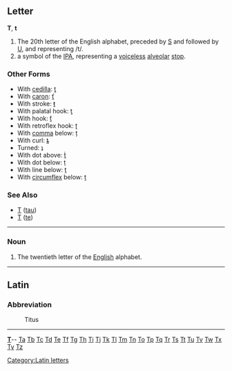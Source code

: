 ==Letter==
'''T''', '''t'''

#The 20th letter of the English alphabet, preceded by [[S]] and followed by [[U]], and representing /t/.
#a symbol of the [[IPA]], representing a [[voiceless]] [[alveolar]] [[stop]].
===Other Forms===
*With [[cedilla]]: [[ţ]]
*With [[caron]]: [[ť]]
*With stroke: [[ŧ]]
*With palatal hook: [[ƫ]]
*With hook: [[ƭ]]
*With retroflex hook: [[ʈ]]
*With [[comma]] below: [[ț]]
*With curl: [[ȶ]]
*Turned: [[ʇ]]
*With dot above: [[ṫ]]
*With dot below: [[ṭ]]
*With line below: [[ṯ]]
*With [[circumflex]] below: [[ṱ]]
===See Also===
*[[Τ]] ([[tau]])
*[[Т]] ([[te]])
[[Category:Latin letters]]
----

===Noun===

#The twentieth letter of the [[English]] alphabet.
----
==Latin==
===Abbreviation===

: Titus
----
{{indexletters1}}  '''[http://wiktionary.org/w/wiki.phtml?title=Special:Allpages&from=T T] '''-- [http://wiktionary.org/w/wiki.phtml?title=Special:Allpages&from=Ta Ta] [http://wiktionary.org/w/wiki.phtml?title=Special:Allpages&from=Tb Tb] [http://wiktionary.org/w/wiki.phtml?title=Special:Allpages&from=Tc Tc] [http://wiktionary.org/w/wiki.phtml?title=Special:Allpages&from=Td Td] [http://wiktionary.org/w/wiki.phtml?title=Special:Allpages&from=Te Te] [http://wiktionary.org/w/wiki.phtml?title=Special:Allpages&from=Tf Tf] [http://wiktionary.org/w/wiki.phtml?title=Special:Allpages&from=Tg Tg] [http://wiktionary.org/w/wiki.phtml?title=Special:Allpages&from=Th Th] [http://wiktionary.org/w/wiki.phtml?title=Special:Allpages&from=Ti Ti] [http://wiktionary.org/w/wiki.phtml?title=Special:Allpages&from=Tj Tj] [http://wiktionary.org/w/wiki.phtml?title=Special:Allpages&from=Tk Tk] [http://wiktionary.org/w/wiki.phtml?title=Special:Allpages&from=Tl Tl] [http://wiktionary.org/w/wiki.phtml?title=Special:Allpages&from=Tm Tm] [http://wiktionary.org/w/wiki.phtml?title=Special:Allpages&from=Tn Tn] [http://wiktionary.org/w/wiki.phtml?title=Special:Allpages&from=To To] [http://wiktionary.org/w/wiki.phtml?title=Special:Allpages&from=Tp Tp] [http://wiktionary.org/w/wiki.phtml?title=Special:Allpages&from=Tq Tq] [http://wiktionary.org/w/wiki.phtml?title=Special:Allpages&from=Tr Tr] [http://wiktionary.org/w/wiki.phtml?title=Special:Allpages&from=Ts Ts] [http://wiktionary.org/w/wiki.phtml?title=Special:Allpages&from=Tt Tt] [http://wiktionary.org/w/wiki.phtml?title=Special:Allpages&from=Tu Tu] [http://wiktionary.org/w/wiki.phtml?title=Special:Allpages&from=Tv Tv] [http://wiktionary.org/w/wiki.phtml?title=Special:Allpages&from=Tw Tw] [http://wiktionary.org/w/wiki.phtml?title=Special:Allpages&from=Tx Tx] [http://wiktionary.org/w/wiki.phtml?title=Special:Allpages&from=Ty Ty] [http://wiktionary.org/w/wiki.phtml?title=Special:Allpages&from=Tz Tz]<br>
{{indexletters2}}